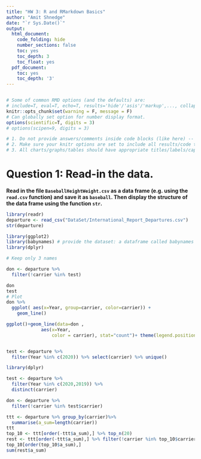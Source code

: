 ```yaml
---
title: "HW 3: R and RMarkdown Basics"
author: "Amit Shnedge"
date: "`r Sys.Date()`"
output:
  html_document:
    code_folding: hide
    number_sections: false
    toc: yes
    toc_depth: 3
    toc_float: yes
  pdf_document:
    toc: yes
    toc_depth: '3'
---
```


```r
```

```r
# Some of common RMD options (and the defaults) are: 
# include=T, eval=T, echo=T, results='hide'/'asis'/'markup',..., collapse=F, warning=T, message=T, error=T, cache=T, fig.width=6, fig.height=4, fig.dim=c(6,4) #inches, fig.align='left'/'center','right', 
knitr::opts_chunk$set(warning = F, message = F)
# Can globally set option for number display format.
options(scientific=T, digits = 3) 
# options(scipen=9, digits = 3) 
```

```r
# 1. Do not provide answers/comments inside code blocks (like here) -- those are notes between coders/self and will be ignored for grading. 
# 2. Make sure your knitr options are set to include all results/code to be graded in the final document.
# 3. All charts/graphs/tables should have appropriate titles/labels/captions. 
```

# Question 1: Read-in the data.
**Read in the file `BaseballHeightWeight.csv` as a data frame (e.g. using the `read.csv` function) and save it as `baseball`. Then display the structure of the data frame using the function `str`.**  
```r
library(readr)
departure <- read_csv("DataSet/International_Report_Departures.csv")
str(departure)
```

```r
library(ggplot2)
library(babynames) # provide the dataset: a dataframe called babynames
library(dplyr)

# Keep only 3 names

don <- departure %>% 
  filter(!carrier %in% test)

don
test
# Plot
don %>%
  ggplot( aes(x=Year, group=carrier, color=carrier)) +
    geom_line()

ggplot()+geom_line(data=don ,
             aes(x=Year,
                 color = carrier), stat="count")+ theme(legend.position = "none")


test <- departure %>% 
  filter(Year %in% c(2020)) %>% select(carrier) %>% unique()

library(dplyr)

test <- departure %>% 
  filter(Year %in% c(2020,2019)) %>% 
  distinct(carrier)

don <- departure %>% 
  filter(!carrier %in% test$carrier)
```

```r
ttt <- departure %>% group_by(carrier)%>%
  summarise(a_sum=length(carrier))
ttt
top_10 <- ttt[order(-ttt$a_sum),] %>% top_n(20)
rest <- ttt[order(-ttt$a_sum),] %>% filter(!carrier %in% top_10$carrier)
top_10[order(top_10$a_sum),]
sum(rest$a_sum)
```

```r
```

















